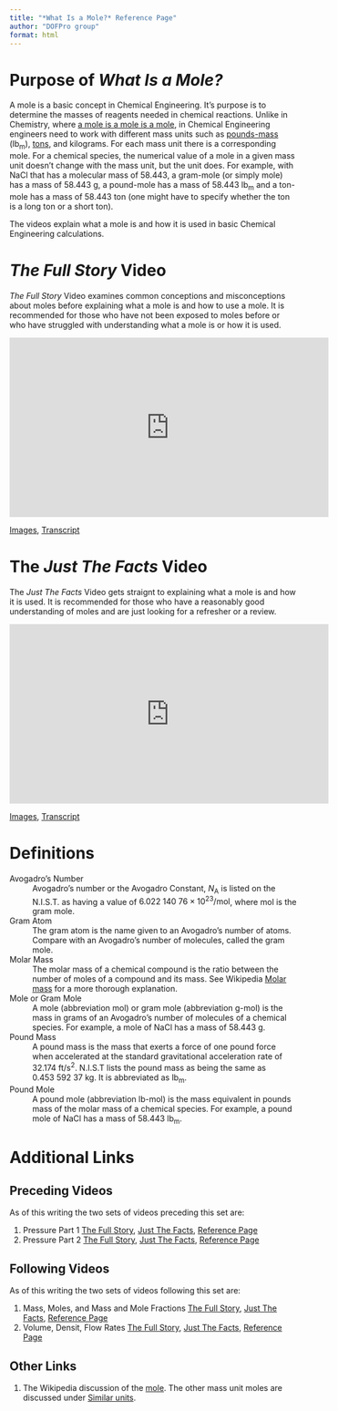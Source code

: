 ```yaml
---
title: "*What Is a Mole?* Reference Page"
author: "DOFPro group"
format: html
---
```

# Purpose of *What Is a Mole?*

A mole is a basic concept in Chemical Engineering. It's purpose is to determine the masses of reagents
needed in chemical reactions. Unlike in Chemistry, where [a mole is a mole is a mole](https://en.wikipedia.org/wiki/Rose_is_a_rose_is_a_rose_is_a_rose), in Chemical Engineering engineers need to work with different mass units such as [pounds-mass](https://en.wikipedia.org/wiki/Pound_(mass)) $(\mathrm{lb_m})$, [tons](https://en.wikipedia.org/wiki/Ton), and kilograms. For each mass unit there is a corresponding mole. For a chemical species, the numerical value of a mole in a given mass unit doesn't change with the mass unit, but the unit does. For example, with $\mathrm{NaCl}$ that has a molecular mass of $58.443$, a gram-mole (or simply mole) has a mass of $58.443\ \mathrm{g}$, a pound-mole has a mass of $58.443\ \mathrm{lb_m}$ and a ton-mole has a mass of $58.443\ \mathrm{ton}$ (one might have to specify whether the ton is a long ton or a short ton).

The videos explain what a mole is and how it is used in basic Chemical Engineering calculations.

# *The Full Story* Video

*The Full Story* Video examines common conceptions and misconceptions about moles before explaining what a mole is and how to use a mole. It is recommended for those who have not been exposed to moles before or who have struggled with understanding what a mole is or how it is used.

<iframe width="560" height="315" src="https://www.youtube.com/embed/Kztw9GX9EL8?si=8FReigIAK_ILt8NN" title="YouTube video player" frameborder="0" allow="accelerometer; autoplay; clipboard-write; encrypted-media; gyroscope; picture-in-picture; web-share" referrerpolicy="strict-origin-when-cross-origin" allowfullscreen></iframe>

[Images](WhatIsAMoleVIsuals.qmd), [Transcript]()

# The *Just The Facts* Video

The *Just The Facts* Video gets straignt to explaining what a mole is and how it is used. It is recommended for those who have a reasonably good understanding of moles and are just looking for a refresher or a review.

<iframe width="560" height="315" src="https://www.youtube.com/embed/wHEX0uY69rs?si=gI9jKO8lHPJ_2_EU" title="YouTube video player" frameborder="0" allow="accelerometer; autoplay; clipboard-write; encrypted-media; gyroscope; picture-in-picture; web-share" referrerpolicy="strict-origin-when-cross-origin" allowfullscreen></iframe>

[Images](WhatIsAMoleJTFVisuals.qmd), [Transcript]()

# Definitions

Avogadro's Number
: Avogadro's number or the Avogadro Constant, $N_\mathrm{A}$ is listed on the N.I.S.T. as
  having a value of $6.022\ 140\ 76 \times 10^{23}/\mathrm{mol}$, where $\mathrm{mol}$ is the gram mole.

Gram Atom
: The gram atom is the name given to an Avogadro's number of atoms. Compare with an Avogadro's number of molecules, called the gram mole.

Molar Mass
: The molar mass of a chemical compound is the ratio between the number of moles of a compound and
  its mass. See Wikipedia [Molar mass](https://en.wikipedia.org/wiki/Molar_mass) for a more thorough explanation.

Mole or Gram Mole
: A mole (abbreviation $\mathrm{mol}$) or gram mole (abbreviation $\textrm{g-mol}$) is the mass in grams of an Avogadro's number of molecules of a chemical species. For example,
  a mole of $\mathrm{NaCl}$ has a mass of $58.443\ \mathrm{g}$.

Pound Mass
: A pound mass is the mass that exerts a force of one pound force when accelerated at the standard
  gravitational acceleration rate of $32.174\ \mathrm{ft/s^2}$. N.I.S.T lists the pound mass as being the same as $0.453\ 592\ 37\ \mathrm{kg}$. It is abbreviated as $\mathrm{lb_m}$.

Pound Mole
: A pound mole (abbreviation $\textrm{lb-mol}$) is the mass equivalent in pounds mass of the
  molar mass of a chemical species. For
  example, a pound mole of $\mathrm{NaCl}$ has a mass of $58.443\ \mathrm{lb_m}$.

# Additional Links

## Preceding Videos

As of this writing the two sets of videos preceding this set are:

1. Pressure Part 1 [The Full Story](), [Just The Facts](), [Reference Page]()
2. Pressure Part 2 [The Full Story](), [Just The Facts](), [Reference Page]()

## Following Videos

As of this writing the two sets of videos following this set are:

1. Mass, Moles, and Mass and Mole Fractions [The Full Story](), [Just The Facts](), [Reference Page]()
2. Volume, Densit, Flow Rates [The Full Story](), [Just The Facts](), [Reference Page]()

## Other Links

1. The Wikipedia discussion of the [mole](https://en.wikipedia.org/wiki/Mole_(unit)). The other mass unit moles are discussed under [Similar units](https://en.wikipedia.org/wiki/Mole_(unit)#Similar_units).
